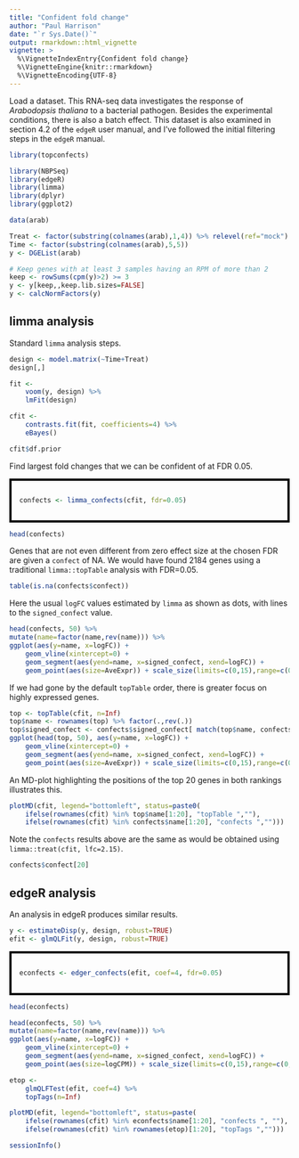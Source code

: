 ```yaml
---
title: "Confident fold change"
author: "Paul Harrison"
date: "`r Sys.Date()`"
output: rmarkdown::html_vignette
vignette: >
  %\VignetteIndexEntry{Confident fold change}
  %\VignetteEngine{knitr::rmarkdown}
  %\VignetteEncoding{UTF-8}
---
```


Load a dataset. This RNA-seq data investigates the response of *Arabodopsis thaliana* to a bacterial pathogen. Besides the experimental conditions, there is also a batch effect. This dataset is also examined in section 4.2 of the `edgeR` user manual, and I've followed the initial filtering steps in the `edgeR` manual.

```r
library(topconfects)

library(NBPSeq)
library(edgeR)
library(limma)
library(dplyr)
library(ggplot2)

data(arab)

Treat <- factor(substring(colnames(arab),1,4)) %>% relevel(ref="mock")
Time <- factor(substring(colnames(arab),5,5))
y <- DGEList(arab)

# Keep genes with at least 3 samples having an RPM of more than 2
keep <- rowSums(cpm(y)>2) >= 3
y <- y[keep,,keep.lib.sizes=FALSE]
y <- calcNormFactors(y)
```


## limma analysis

Standard `limma` analysis steps.

```r
design <- model.matrix(~Time+Treat)
design[,]

fit <-
    voom(y, design) %>%
    lmFit(design)

cfit <- 
    contrasts.fit(fit, coefficients=4) %>% 
    eBayes()

cfit$df.prior
```

Find largest fold changes that we can be confident of at FDR 0.05.

<div style="border: 4px solid black; padding: 1em">
```r
confects <- limma_confects(cfit, fdr=0.05)
```
</div>

```r
head(confects)
```

Genes that are not even different from zero effect size at the chosen FDR are given a `confect` of NA. We would have found 2184 genes using a traditional `limma::topTable` analysis with FDR=0.05.

```r
table(is.na(confects$confect))
```

Here the usual `logFC` values estimated by `limma` as shown as dots, with lines to the `signed_confect` value.

```r
head(confects, 50) %>% 
mutate(name=factor(name,rev(name))) %>%
ggplot(aes(y=name, x=logFC)) +
    geom_vline(xintercept=0) +
    geom_segment(aes(yend=name, x=signed_confect, xend=logFC)) +
    geom_point(aes(size=AveExpr)) + scale_size(limits=c(0,15),range=c(0,5))
```

If we had gone by the default `topTable` order, there is greater focus on highly expressed genes.

```r
top <- topTable(cfit, n=Inf)
top$name <- rownames(top) %>% factor(.,rev(.))
top$signed_confect <- confects$signed_confect[ match(top$name, confects$name) ]
ggplot(head(top, 50), aes(y=name, x=logFC)) +
    geom_vline(xintercept=0) +
    geom_segment(aes(yend=name, x=signed_confect, xend=logFC)) +
    geom_point(aes(size=AveExpr)) + scale_size(limits=c(0,15),range=c(0,5))
```

An MD-plot highlighting the positions of the top 20 genes in both rankings illustrates this.

```r
plotMD(cfit, legend="bottomleft", status=paste0(
    ifelse(rownames(cfit) %in% top$name[1:20], "topTable ",""),
    ifelse(rownames(cfit) %in% confects$name[1:20], "confects ","")))
```

Note the `confects` results above are the same as would be obtained using `limma::treat(cfit, lfc=2.15)`.

```r
confects$confect[20]
```

## edgeR analysis

An analysis in edgeR produces similar results.

```r
y <- estimateDisp(y, design, robust=TRUE)
efit <- glmQLFit(y, design, robust=TRUE)
```

<div style="border: 4px solid black; padding: 1em">
```r
econfects <- edger_confects(efit, coef=4, fdr=0.05)
```
</div>

```r
head(econfects)
```

```r
head(econfects, 50) %>% 
mutate(name=factor(name,rev(name))) %>%
ggplot(aes(y=name, x=logFC)) +
    geom_vline(xintercept=0) +
    geom_segment(aes(yend=name, x=signed_confect, xend=logFC)) +
    geom_point(aes(size=logCPM)) + scale_size(limits=c(0,15),range=c(0,5))
```

```r
etop <-
    glmQLFTest(efit, coef=4) %>%
    topTags(n=Inf)

plotMD(efit, legend="bottomleft", status=paste(
    ifelse(rownames(cfit) %in% econfects$name[1:20], "confects ", ""),
    ifelse(rownames(cfit) %in% rownames(etop)[1:20], "topTags ","")))
```



```r
sessionInfo()
```


